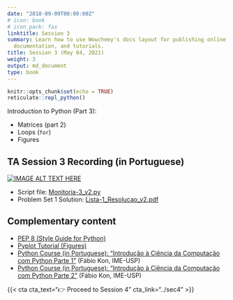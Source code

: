 ---
date: "2018-09-09T00:00:00Z"
# icon: book
# icon_pack: fas
linktitle: Session 3
summary: Learn how to use Wowchemy's docs layout for publishing online courses, software
  documentation, and tutorials.
title: Session 3 (May 04, 2021)
weight: 3
output: md_document
type: book
---

```{r setup, include=FALSE}
knitr::opts_chunk$set(echo = TRUE)
reticulate::repl_python()
```


Introduction to Python (Part 3):

- Matrices (part 2)
- Loops (`for`)
- Figures

## TA Session 3 Recording (in Portuguese)

[![IMAGE ALT TEXT HERE](https://img.youtube.com/vi/t4zG4EEcyMU/maxresdefault.jpg)](https://www.youtube.com/watch?v=t4zG4EEcyMU)

- Script file: [Monitoria-3_v2.py](../Monitoria-3_v2.py)
- Problem Set 1 Solution: [Lista-1_Resolucao_v2.pdf](../Lista-1_Resolucao_v2.pdf)


## Complementary content
- [PEP 8 (Style Guide for Python)](https://www.python.org/dev/peps/pep-0008/)
- [Pyplot Tutorial (Figures)](https://matplotlib.org/2.0.2/users/pyplot_tutorial.html)
- [Python Course (in Portuguese): "Introdução à Ciência da Computação com Python Parte 1"](https://www.coursera.org/learn/ciencia-computacao-python-conceitos) (Fábio Kon, IME-USP)
- [Python Course (in Portuguese): "Introdução à Ciência da Computação com Python Parte 2"](https://www.coursera.org/learn/ciencia-computacao-python-conceitos-2) (Fábio Kon, IME-USP)

{{< cta cta_text="👉 Proceed to Session 4" cta_link="../sec4" >}}
